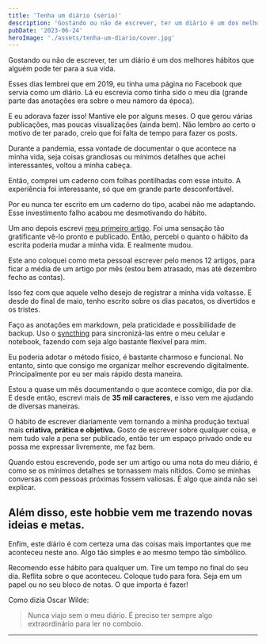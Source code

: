 ```yaml
---
title: 'Tenha um diário (sério)'
description: 'Gostando ou não de escrever, ter um diário é um dos melhores hábitos que alguém pode ter para a sua vida.'
pubDate: '2023-06-24'
heroImage: './assets/tenha-um-diario/cover.jpg'
---
```


Gostando ou não de escrever, ter um diário é um dos melhores hábitos que alguém pode ter para a sua vida.

Esses dias lembrei que em 2019, eu tinha uma página no Facebook que servia como um diário. Lá eu escrevia como tinha sido o meu dia (grande parte das anotações era sobre o meu namoro da época).

E eu adorava fazer isso! Mantive ele por alguns meses. O que gerou várias publicações, mas poucas visualizações (ainda bem). Não lembro ao certo o motivo de ter parado, creio que foi falta de tempo para fazer os posts.

Durante a pandemia, essa vontade de documentar o que acontece na minha vida, seja coisas grandiosas ou mínimos detalhes que achei interessantes, voltou a minha cabeça.

Então, comprei um caderno com folhas pontilhadas com esse intuito. A experiência foi interessante, só que em grande parte desconfortável.

Por eu nunca ter escrito em um caderno do tipo, acabei não me adaptando. Esse investimento falho acabou me desmotivando do hábito.

Um ano depois escrevi [meu primeiro artigo](https://medium.com/@thenzolima/minha-experi%C3%AAncia-com-linux-no-desktop-at%C3%A9-agora-f259a9bad235). Foi uma sensação tão gratificante vê-lo pronto e publicado. Então, percebi o quanto o hábito da escrita poderia mudar a minha vida. E realmente mudou.

Este ano coloquei como meta pessoal escrever pelo menos 12 artigos, para ficar a média de um artigo por mês (estou bem atrasado, mas até dezembro fecho as contas).

Isso fez com que aquele velho desejo de registrar a minha vida voltasse. E desde do final de maio, tenho escrito sobre os dias pacatos, os divertidos e os tristes.

Faço as anotações em markdown, pela praticidade e possibilidade de backup. Uso o [syncthing](https://syncthing.net/) para sincronizá-las entre o meu celular e notebook, fazendo com seja algo bastante flexível para mim.

Eu poderia adotar o método físico, é bastante charmoso e funcional. No entanto, sinto que consigo me organizar melhor escrevendo digitalmente. Principalmente por eu ser mais rápido desta maneira.

Estou a quase um mês documentando o que acontece comigo, dia por dia. E desde então, escrevi mais de **35 mil caracteres**, e isso vem me ajudando de diversas maneiras.

O hábito de escrever diariamente vem tornando a minha produção textual mais **criativa, prática e objetiva.** Gosto de escrever sobre qualquer coisa, e nem tudo vale a pena ser publicado, então ter um espaço privado onde eu possa me expressar livremente, me faz bem.

Quando estou escrevendo, pode ser um artigo ou uma nota do meu diário, é como se os mínimos detalhes se tornassem mais nítidos. Como se minhas conversas com pessoas próximas fossem valiosas. É algo que ainda não sei explicar.

## Além disso, este hobbie vem me trazendo novas ideias e metas.

Enfim, este diário é com certeza uma das coisas mais importantes que me aconteceu neste ano. Algo tão simples e ao mesmo tempo tão simbólico.

Recomendo esse hábito para qualquer um. Tire um tempo no final do seu dia. Reflita sobre o que aconteceu. Coloque tudo para fora. Seja em um papel ou no seu bloco de notas. O que importa é fazer!

Como dizia Oscar Wilde:

> Nunca viajo sem o meu diário. É preciso ter sempre algo extraordinário para ler no comboio.

---